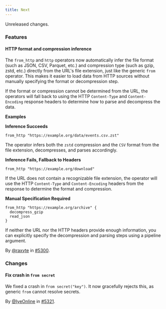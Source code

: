 ```yaml
---
title: Next
---
```


Unreleased changes.

### Features

#### HTTP format and compression inference

The `from_http` and `http` operators now automatically infer the file format
(such as JSON, CSV, Parquet, etc.) and compression type (such as gzip, zstd,
etc.) directly from the URL's file extension, just like the generic `from`
operator. This makes it easier to load data from HTTP sources without manually
specifying the format or decompression step.

If the format or compression cannot be determined from the URL, the operators
will fall back to using the HTTP `Content-Type` and `Content-Encoding` response
headers to determine how to parse and decompress the data.

**Examples**

**Inference Succeeds**

```tql
from_http "https://example.org/data/events.csv.zst"
```

The operator infers both the `zstd` compression and the `CSV` format from the
file extension, decompresses, and parses accordingly.

**Inference Fails, Fallback to Headers**

```tql
from_http "https://example.org/download"
```

If the URL does not contain a recognizable file extension, the operator will use
the HTTP `Content-Type` and `Content-Encoding` headers from the response to
determine the format and compression.

**Manual Specification Required**

```tql
from_http "https://example.org/archive" {
  decompress_gzip
  read_json
}
```

If neither the URL nor the HTTP headers provide enough information, you can
explicitly specify the decompression and parsing steps using a pipeline
argument.

By [@raxyte](https://github.com/raxyte) in [#5300](https://github.com/tenzir/tenzir/pull/5300).

### Changes

#### Fix crash in `from secret`

We fixed a crash in `from secret("key")`. It now gracefully rejects this, as
generic `from` cannot resolve secrets.

By [@IyeOnline](https://github.com/IyeOnline) in [#5321](https://github.com/tenzir/tenzir/pull/5321).
